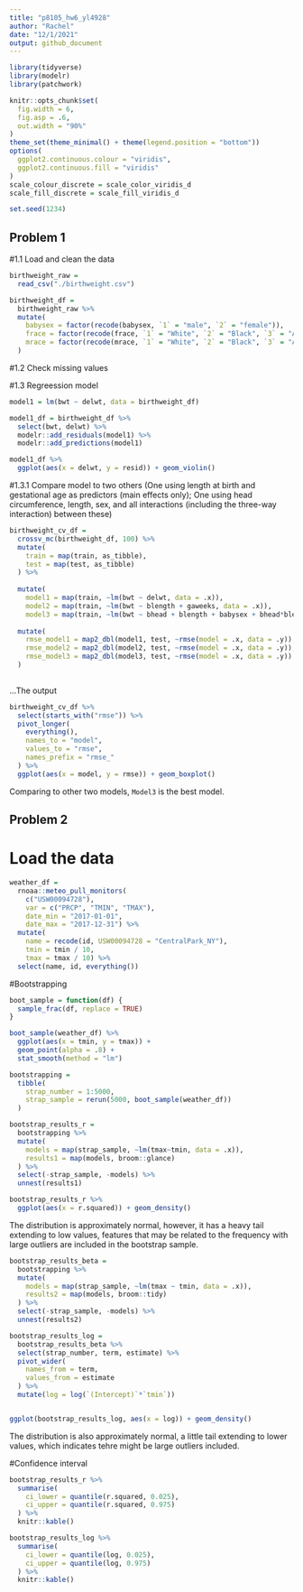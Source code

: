 ```yaml
---
title: "p8105_hw6_yl4928"
author: "Rachel"
date: "12/1/2021"
output: github_document
---
```


```r
library(tidyverse)
library(modelr)
library(patchwork)

knitr::opts_chunk$set(
  fig.width = 6,
  fig.asp = .6,
  out.width = "90%"
)
theme_set(theme_minimal() + theme(legend.position = "bottom"))
options(
  ggplot2.continuous.colour = "viridis",
  ggplot2.continuous.fill = "viridis"
)
scale_colour_discrete = scale_color_viridis_d
scale_fill_discrete = scale_fill_viridis_d

set.seed(1234)
```

## Problem 1 

#1.1 Load and clean the data 
```r
birthweight_raw = 
  read_csv("./birthweight.csv")
```
```r
birthweight_df = 
  birthweight_raw %>% 
  mutate(
    babysex = factor(recode(babysex, `1` = "male", `2` = "female")),
    frace = factor(recode(frace, `1` = "White", `2` = "Black", `3` = "Asian", `4` = "Puerto Rican", `8` = "Other", `9` = "Unknown")), 
    mrace = factor(recode(mrace, `1` = "White", `2` = "Black", `3` = "Asian", `4` = "Puerto Rican", `8` = "Other"))
  )
```

#1.2 Check missing values 

#1.3 Regreession model 

```r
model1 = lm(bwt ~ delwt, data = birthweight_df)
```

```r
model1_df = birthweight_df %>% 
  select(bwt, delwt) %>% 
  modelr::add_residuals(model1) %>% 
  modelr::add_predictions(model1)

model1_df %>% 
  ggplot(aes(x = delwt, y = resid)) + geom_violin()
```
#1.3.1 Compare model to two others (One using length at birth and gestational age as predictors (main effects only); One using head circumference, length, sex, and all interactions (including the three-way interaction) between these)
```r
birthweight_cv_df = 
  crossv_mc(birthweight_df, 100) %>% 
  mutate(
    train = map(train, as_tibble), 
    test = map(test, as_tibble)
  ) %>% 
  
  mutate(
    model1 = map(train, ~lm(bwt ~ delwt, data = .x)),
    model2 = map(train, ~lm(bwt ~ blength + gaweeks, data = .x)),
    model3 = map(train, ~lm(bwt ~ bhead + blength + babysex + bhead*blength + bhead*babysex + blength*babysex + bhead*blength*babysex, data = .x))) %>% 
  
  mutate(
    rmse_model1 = map2_dbl(model1, test, ~rmse(model = .x, data = .y)), 
    rmse_model2 = map2_dbl(model2, test, ~rmse(model = .x, data = .y)), 
    rmse_model3 = map2_dbl(model3, test, ~rmse(model = .x, data = .y))
  )
  
```

...The output 
```r
birthweight_cv_df %>% 
  select(starts_with("rmse")) %>% 
  pivot_longer(
    everything(), 
    names_to = "model",
    values_to = "rmse",
    names_prefix = "rmse_"
  ) %>% 
  ggplot(aes(x = model, y = rmse)) + geom_boxplot()
```
Comparing to other two models, `Model3` is the best model. 

## Problem 2 

# Load the data 
```r
weather_df = 
  rnoaa::meteo_pull_monitors(
    c("USW00094728"),
    var = c("PRCP", "TMIN", "TMAX"), 
    date_min = "2017-01-01",
    date_max = "2017-12-31") %>%
  mutate(
    name = recode(id, USW00094728 = "CentralPark_NY"),
    tmin = tmin / 10,
    tmax = tmax / 10) %>%
  select(name, id, everything())
```
#Bootstrapping
```r
boot_sample = function(df) {
  sample_frac(df, replace = TRUE)
}
```

```r
boot_sample(weather_df) %>% 
  ggplot(aes(x = tmin, y = tmax)) + 
  geom_point(alpha = .8) + 
  stat_smooth(method = "lm")
```
```r
bootstrapping = 
  tibble(
    strap_number = 1:5000,
    strap_sample = rerun(5000, boot_sample(weather_df))
  )
```

```r
bootstrap_results_r = 
  bootstrapping %>% 
  mutate(
    models = map(strap_sample, ~lm(tmax~tmin, data = .x)), 
    results1 = map(models, broom::glance)
  ) %>%
  select(-strap_sample, -models) %>% 
  unnest(results1)

bootstrap_results_r %>% 
  ggplot(aes(x = r.squared)) + geom_density()
```
The distribution is approximately normal, however, it has a heavy tail extending to low values, features that may be related to the frequency with large outliers are included in the bootstrap sample. 
```r
bootstrap_results_beta = 
  bootstrapping %>% 
  mutate(
    models = map(strap_sample, ~lm(tmax ~ tmin, data = .x)),
    results2 = map(models, broom::tidy)
  ) %>% 
  select(-strap_sample, -models) %>% 
  unnest(results2)

bootstrap_results_log = 
  bootstrap_results_beta %>% 
  select(strap_number, term, estimate) %>% 
  pivot_wider(
    names_from = term, 
    values_from = estimate
  ) %>% 
  mutate(log = log(`(Intercept)`*`tmin`))


ggplot(bootstrap_results_log, aes(x = log)) + geom_density()
```
The distribution is also approximately normal, a little tail extending to lower values, which indicates tehre might be large outliers included. 

#Confidence interval
```r
bootstrap_results_r %>% 
  summarise(
    ci_lower = quantile(r.squared, 0.025),
    ci_upper = quantile(r.squared, 0.975)
  ) %>% 
  knitr::kable()
```

```r
bootstrap_results_log %>% 
  summarise(
    ci_lower = quantile(log, 0.025), 
    ci_upper = quantile(log, 0.975)
  ) %>% 
  knitr::kable()
```

